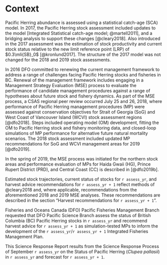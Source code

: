 # Context

Pacific Herring abundance is assessed using a statistical catch-age (SCA) model.
In 2017, the Pacific Herring stock assessment included updates to the model [Integrated Statistical catch-age model; @martell2011], and a bridging analysis to support these changes [@cleary2018]. Also introduced in the 2017 assessment was the estimation of stock productivity and current stock status relative to the new limit reference point (LRP) of $0.3\mli{SB}_0$ [@kronlund2017]. The structure of the 2017 model was not changed for the 2018 and 2019 stock assessments.

In 2016 DFO committed to renewing the current management framework to address a range of challenges facing Pacific Herring stocks and fisheries in BC. Renewal of the management framework includes engaging in a Management Strategy Evaluation (MSE) process to evaluate the performance of candidate management procedures against a range of hypotheses about future stock and fishery dynamics. As part of the MSE process, a CSAS regional peer review occurred July 25 and 26, 2018, where performance of Pacific Herring management procedures (MP) were assessed against conservation objectives for Strait of Georgia (SoG) and West Coast of Vancouver Island (WCVI) stock assessment regions [@dfo2018]. Steps included operating model (OM) development, fitting the OM to Pacific Herring stock and fishery monitoring data, and closed-loop simulations of MP performance for alternative future natural mortality scenarios.
The 2018 stock assessment included updated MP recommendations for SoG and WCVI management areas for 2019 [@dfo2019].

In the spring of 2019, the MSE process was initiated for the northern stock areas and performance evaluation of MPs for Haida Gwaii (HG), Prince Rupert District (PRD), and Central Coast (CC) is described in [@dfo2019b].

Estimated stock trajectories, current status of stocks for `r assess_yr`, and harvest advice recommendations for `r assess_yr + 1` reflect methods of @cleary2018 and, where applicable, recommendations from the aforementioned 2018 and 2019 MSE analyses. These recommendations are described in the section “Harvest recommendations for `r assess_yr + 1`”. <!-- \nameref{secProjHarv}''.--> 

Fisheries and Oceans Canada (DFO) Pacific Fisheries Management Branch requested that DFO Pacific Science Branch assess the status of British Columbia (BC) Pacific Herring stocks in `r assess_yr` and recommend harvest advice for `r assess_yr + 1` as simulation-tested MPs to inform the development of the `r assess_yr`/`r assess_yr + 1` Integrated Fisheries Management Plan.

<!--  Mandatory last paragraph in this section -->
This Science Response Report results from the Science Response Process of September `r assess_yr` on the Status of Pacific Herring (*Clupea pallasii*) in `r assess_yr` and forecast for `r assess_yr + 1`.

